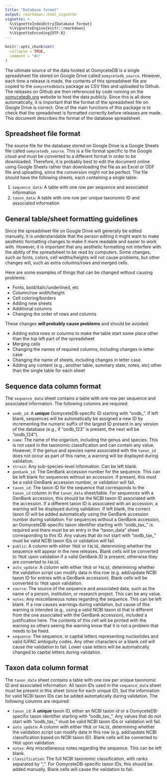```yaml
---
title: "Database format"
output: rmarkdown::html_vignette
vignette: >
  %\VignetteIndexEntry{Database format}
  %\VignetteEngine{knitr::rmarkdown}
  %\VignetteEncoding{UTF-8}
---
```


```r
knitr::opts_chunk$set(
  collapse = TRUE,
  comment = "#>"
)
```

The ultimate source of the data hosted at OomyceteDB is a single spreadsheet file stored on Google Drive called `oomycetedb_source`.
However, each time a release is made, the contents of this spreadsheet file are copied to the `oomycetedbdata` package as CSV files and uploaded to Github.
The releases on Github are then referenced by code running on the [oomycetedb.org](http://www.oomycetedb.org/) website to host the data publicly.
Since this is all done automatically, it is important that the format of the spreadsheet file on Google Drive is correct.
One of the main functions of this package is to check that the spreadsheet is formatted correctly before releases are made.
This document describes the format of the database spreadsheet. 

## Spreadsheet file format

The source file for the database stored on Google Drive is a Google Sheets file called `oomycetedb_source`.
This is a file format specific to the Google cloud and must be converted to a different format in order to be downloaded.
Therefore, it is probably best to edit the document online using Google Sheets rather than downloading the file as an Excel or ODF file and uploading, since the conversion might not be perfect.
The file should have the following sheets, each containing a single table:

1. `sequence_data`: A table with one row per sequence and associated information
1. `taxon_data`: A table with one row per unique taxonomic ID and associated information

## General table/sheet formatting guidelines

Since the spreadsheet file on Google Drive will generally be edited manually, it is understandable that the person editing it might want to make aesthetic formatting changes to make it more readable and easier to work with.
However, it is important that any aesthetic formatting not interfere with the ability of the spreadsheet to be read by computers.
Some changes, such as fonts, colors, cell widths/heights will not cause problems, but other changes will, such as extra columns/rows and merged cells.

Here are some examples of things that can be changed without causing problems:

* Fonts, bold/italic/underlined, etc
* Column/row width/height
* Cell coloring/borders
* Adding new sheets
* Additional columns
* Changing the order of rows and columns

These changes **will probably cause problems** and should be avoided:

* Adding extra rows or columns to make the table start some place other than the top left part of the spreadsheet
* Merging cells
* Changing the names of required columns, including changes in letter case
* Changing the name of sheets, including changes in letter case
* Adding any content (e.g., another table, summary stats, notes, etc) other than the single table for each sheet

## Sequence data column format

The `sequence_data` sheet contains a table with one row per sequence and associated information.
The following columns are required: 

* `oodb_id`: A **unique** OomyceteDB-specific ID starting with "oodb_". If left blank, sequences will be automatically be assigned a new ID by incrementing the numeric suffix of the largest ID present in any version of the database (e.g., if "oodb_123" is present, the next will be "oodb_124").
* `name`: The name of the organism, including the genus and species. This is not used in the taxonomic classification and can contain any value. However, if the genus and species name associated with the `taxon_id` does not occur as part of this name, a warning will be displayed during validation.
* `strain`: Any sub-species-level information. Can be left blank.
* `genbank_id`: The GenBank accession number for the sequence. This can be left blank for sequences without an accession. If present, this must be a valid GenBank accession number, or validation will fail.
* `taxon_id`: The taxon ID for the sequence that corresponds to the `taxon_id` column in the `taxon_data` sheet/table. For sequences with a GenBank accession, this should be the NCBI taxon ID associated with the accession. If a different taxon ID is associated with an accession, a warning will be displayed during validation. If left blank, the correct taxon ID will be added automatically using the GenBank accession number during validation. For sequences without a GenBank accession, an OomyceteDB-specific taxon identifier starting with "oodb_tax_" is required and there must be an entry in the "taxon_data" sheet corresponding to this ID. Any values that do not start with "oodb_tax_" must be valid NCBI taxon IDs or validation will fail.
* `public`: A column with either `TRUE` or `FALSE`, determining whether the sequence will appear in the new releases. Blank cells will be converted to `TRUE` upon validation if a valid GenBank ID is present; otherwise they are converted to `FALSE`.
* `auto_update`: A column with either `TRUE` or `FALSE`, determining whether the validation script can modify data in this row (e.g. add/update NCBI taxon ID for entries with a GenBank accession). Blank cells will be converted to `TRUE` upon validation.
* `source`: The source of the sequence and associated data, such as the name of a person, institution, or research project. This can be any value.
* `notes`: Any miscellaneous notes regarding the sequence. This can be left blank. If a row causes warnings during validation, but cause of this warning is intended (e.g., using a valid NCBI taxon id that is different from the one associated with the GenBank accession), included a justification here. The contents of this cell will be printed with the warning so others seeing the warning know that it is not a problem that needs to be fixed.
* `sequence`: The sequence, in capital letters representing nucleotides and valid IUPAC ambiguity codes. Any other characters or a blank cell will cause the validation to fail. Lower case letters will be automatically changed to capital letters during validation.

## Taxon data column format

The `taxon_data` sheet contains a table with one row per unique taxonomic ID and associated information.
All taxon IDs used in the `sequence_data` sheet must be present in this sheet (once for each unique ID), but the information for valid NCBI taxon IDs can be added automatically during validation.
The following columns are required:

* `taxon_id`: A **unique** taxon ID, either an NCBI taxon id or a OomyceteDB-specific taxon identifier starting with "oodb_tax_". Any values that do not start with "oodb_tax_" must be valid NCBI taxon IDs or validation will fail.
* `auto_update`: A column with either `TRUE` or `FALSE`, determining whether the validation script can modify data in this row (e.g. add/update NCBI classification based on NCBI taxon ID). Blank cells will be converted to `TRUE` upon validation.
* `notes`: Any miscellaneous notes regarding the sequence. This can be left blank.
* `classification`: The full NCBI taxonomic classification, with ranks separated by ";". For OomyceteDB-specific taxon IDs, this should be added manually. Blank cells will cause the validation to fail.


